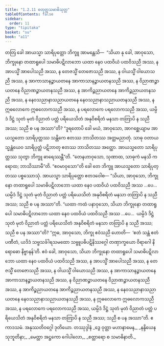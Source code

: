 ```yaml
---
title: "1.2.11 စတုတ္ထသမာဓိသုတ္တ"
tableOfContents: false
sidebar:
  order: 11
type: "tipitaka"
basket: "su"
book: "a11"
---
```



<DynamicBreadcrumb />

<Division number="21" book="a11" e="ch" v="17" p="554">

<Paragraph number="202" book="a11">
တတြ ခေါ အာယသ္မာ သာရိပုတ္တော ဘိက္ခူ အာမန္တေသိ—  “သိယာ နု ခေါ, အာဝုသော, ဘိက္ခုနော တထာရူပေါ သမာဓိပဋိလာဘော ယထာ နေဝ ပထဝိယံ ပထဝိသညီ အဿ, န အာပသ္မိံ အာပေါသညီ အဿ, န တေဇသ္မိံ တေဇောသညီ အဿ, န ဝါယသ္မိံ ဝါယောသညီ အဿ, န အာကာသာနဉ္စာယတနေ အာကာသာနဉ္စာယတနသညီ အဿ, န ဝိညာဏဉ္စာယတနေ ဝိညာဏဉ္စာယတနသညီ အဿ, န အာကိဉ္စညာယတနေ အာကိဉ္စညာယတနသညီ အဿ, န နေဝသညာနာသညာယတနေ နေဝသညာနာသညာယတနသညီ အဿ, န ဣဓလောကေ ဣဓလောကသညီ အဿ, န ပရလောကေ ပရလောကသညီ အဿ, ယမ္ပိဒံ ဒိဋ္ဌံ သုတံ မုတံ ဝိညာတံ ပတ္တံ ပရိယေသိတံ အနုဝိစရိတံ မနသာ တတြာပိ န သညီ အဿ; သညီ စ ပန အဿာ”တိ?
</Paragraph>

<Paragraph number="203" book="a11">
“ဒူရတောပိ ခေါ မယံ, အာဝုသော, အာဂစ္ဆေယျာမ အာယသ္မတော သာရိပုတ္တဿ သန္တိကေ ဧတဿ ဘာသိတဿ အတ္ထမညာတုံ. သာဓု ဝတာယသ္မန္တံယေဝ သာရိပုတ္တံ ပဋိဘာတု ဧတဿ ဘာသိတဿ အတ္ထော. အာယသ္မတော သာရိပုတ္တဿ သုတွာ ဘိက္ခူ ဓာရေဿန္တီ”တိ.
</Paragraph>

<Paragraph number="204" book="a11">
“တေနဟာဝုသော, သုဏာထ, သာဓုကံ မနသိ ကရောထ; ဘာသိဿာမီ”တိ. “ဧဝမာဝုသော”တိ ခေါ တေ ဘိက္ခူ အာယသ္မတော သာရိပုတ္တဿ ပစ္စဿောသုံ. အာယသ္မာ သာရိပုတ္တော ဧတဒဝေါစ—
</Paragraph>

<Paragraph number="205" book="a11">
“သိယာ, အာဝုသော, ဘိက္ခုနော တထာရူပေါ သမာဓိပဋိလာဘော ယထာ နေဝ ပထဝိယံ ပထဝိသညီ အဿ …ပေ…  ယမ္ပိဒံ ဒိဋ္ဌံ သုတံ မုတံ ဝိညာတံ ပတ္တံ ပရိယေသိတံ အနုဝိစရိတံ မနသာ တတြာပိ န သညီ အဿ; သညီ စ ပန အဿာ”တိ.
</Paragraph>

<Paragraph number="206" book="a11">
“ယထာ ကထံ ပနာဝုသော, သိယာ ဘိက္ခုနော တထာရူပေါ သမာဓိပဋိလာဘော ယထာ နေဝ ပထဝိယံ ပထဝိသညီ အဿ …ပေ…  ယမ္ပိဒံ ဒိဋ္ဌံ သုတံ မုတံ ဝိညာတံ ပတ္တံ ပရိယေသိတံ အနုဝိစရိတံ မနသာ တတြာပိ န သညီ အဿ; သညီ စ ပန အဿာ”တိ?
</Paragraph>

<Paragraph number="207" book="a11">
“ဣဓ, အာဝုသော, ဘိက္ခု ဧဝံသညီ ဟောတိ—  ‘ဧတံ သန္တံ ဧတံ ပဏီတံ, ယဒိဒံ သဗ္ဗသင်္ခါရသမထော သဗ္ဗူပဓိပဋိနိဿဂ္ဂေါ တဏှာက္ခယော ဝိရာဂေါ နိရောဓော နိဗ္ဗာနန်’တိ. ဧဝံ ခေါ, အာဝုသော, သိယာ ဘိက္ခုနော တထာရူပေါ သမာဓိပဋိလာဘော ယထာ နေဝ ပထဝိယံ ပထဝိသညီ အဿ, န အာပသ္မိံ အာပေါသညီ အဿ, န တေဇသ္မိံ တေဇောသညီ အဿ, န ဝါယသ္မိံ ဝါယောသညီ အဿ, န အာကာသာနဉ္စာယတနေ အာကာသာနဉ္စာယတနသညီ အဿ, န ဝိညာဏဉ္စာယတနေ ဝိညာဏဉ္စာယတနသညီ အဿ, န အာကိဉ္စညာယတနေ အာကိဉ္စညာယတနသညီ အဿ, န နေဝသညာနာသညာယတနေ နေဝသညာနာသညာယတနသညီ အဿ, န ဣဓလောကေ ဣဓလောကသညီ အဿ, န ပရလောကေ ပရလောကသညီ အဿ, ယမ္ပိဒံ ဒိဋ္ဌံ သုတံ မုတံ ဝိညာတံ ပတ္တံ ပရိယေသိတံ အနုဝိစရိတံ မနသာ တတြာပိ န သညီ အဿ; သညီ စ ပန အဿာ”တိ.

</Paragraph>
</Division>

<Paragraph number="208" type="center" book="a11">
ဧကာဒသမံ.



</Paragraph>

<Paragraph number="209" type="center" book="a11">
အနုဿတိဝဂ္ဂေါ ဒုတိယော.



</Paragraph>

<Paragraph number="210" type="center" book="a11">
တဿုဒ္ဒါနံ


</Paragraph>

<Paragraph number="211" type="verses" book="a11">
_ဒွေ ဝုတ္တာ မဟာနာမေန,_  
_နန္ဒိယေန သုဘူတိနာ;_  
_မေတ္တာ အဋ္ဌကော ဂေါပါလော,_  
_စတ္တာရော စ သမာဓိနာတိ._
</Paragraph>